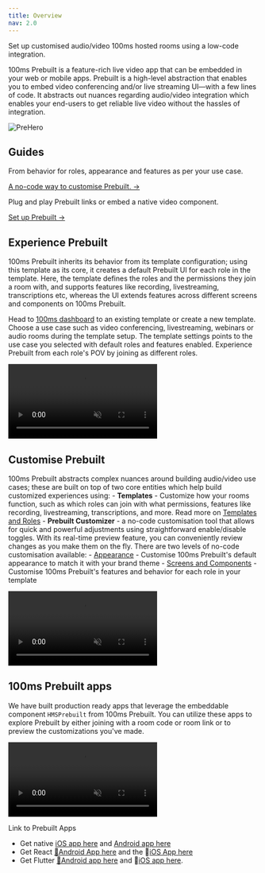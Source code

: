 ```yaml
---
title: Overview
nav: 2.0
---
```

Set up customised audio/video 100ms hosted rooms using a low-code integration.


100ms Prebuilt is a feature-rich live video app that can be embedded in your web or mobile apps. Prebuilt is a high-level abstraction that enables you to embed video conferencing and/or live streaming UI—with a few lines of code. It abstracts out nuances regarding audio/video integration which enables your end-users to get reliable live video without the hassles of integration.


![PreHero](/docs/v2/PreHero.png)


## Guides

<FlexContainer>

<Callout title="Customise Prebuilt">
From behavior for roles, appearance and features as per your use case.

[A no-code way to customise Prebuilt. →](/get-started/v2/get-started/prebuilt/overview#customise-prebuilt)
</Callout>

<Callout title="Quickstart">
Plug and play Prebuilt links or embed a native video component.


[Set up Prebuilt →](/get-started/v2/get-started/prebuilt/quickstart)
</Callout>


</FlexContainer>


## Experience Prebuilt

100ms Prebuilt inherits its behavior from its template configuration; using this template as its core, it creates a default Prebuilt UI for each role in the template.  Here, the template defines the roles and the permissions they join a room with, and supports features like recording, livestreaming, transcriptions etc, whereas the UI extends features across different screens and components on 100ms Prebuilt. 

Head to [100ms dashboard](https://dashboard.100ms.live/dashboard) to an existing template or create a new template. Choose a use case such as video conferencing, livestreaming, webinars or audio rooms during the template setup. The template settings points to the use case you selected with default roles and features enabled. Experience Prebuilt from each role's POV by joining as different roles. 

<video loop="true" autoplay="autoplay" controls="controls" id="vid" muted>
<source src="/docs/docs/v2/prebuiltwebinar.mp4" type="video/mp4" />
</video>


## Customise Prebuilt 
100ms Prebuilt abstracts complex nuances around building audio/video use cases; these are built on top of two core entities which help build customized experiences using:
    - **Templates** - Customize how your rooms function, such as which roles can join with what permissions, features like recording, livestreaming, transcriptions, and more. Read more on [Templates and Roles](/get-started/v2/get-started/concepts/templates-and-roles)
    - **Prebuilt Customizer** - a no-code customisation tool that allows for quick and powerful adjustments using straightforward enable/disable toggles. With its real-time preview feature, you can conveniently review changes as you make them on the fly. There are two levels of no-code customisation available:
        - [Appearance](/get-started/v2/get-started/prebuilt/Appearance) - Customise 100ms Prebuilt's default appearance to match it with your brand theme
        - [Screens and Components](/get-started/v2/get-started/prebuilt/Screens-and-components)  - Customise 100ms Prebuilt's features and behavior for each role in your template


<video loop="true" autoplay="autoplay" controls="controls" id="vid" muted>
<source src="/docs/docs/v2/customiser.mp4" type="video/mp4" />
</video>


## 100ms Prebuilt apps
We have built production ready apps that leverage the embeddable component `HMSPrebuilt` from 100ms Prebuilt. You can utilize these apps to explore Prebuilt by either joining with a room code or room link or to preview the customizations you've made.

<video loop="true" autoplay="autoplay" controls="controls" id="vid" muted>
<source src="/docs/docs/v2/prebuiltApps.mp4" type="video/mp4" />
</video>

Link to Prebuilt Apps

- Get native [iOS app here](https://testflight.apple.com/join/Pb4aTS0t) and [Android app here](https://github.com/100mslive/AndroidPrebuiltDemo/commit/7e4150df9b708d63b2e678ce8fc6aa81f64bdd6c/checks)
- Get React [🤖Android App here](https://appdistribution.firebase.dev/i/7b7ab3b30e627c35) and the 📲[iOS App here](https://testflight.apple.com/join/v4bSIPad)
- Get Flutter [🤖Android app here](https://play.google.com/store/apps/details?id=live.hms.flutter) and 📱[iOS app here](https://apps.apple.com/app/100ms-live/id1576541989).  



